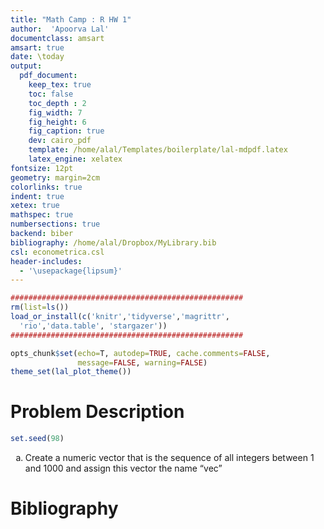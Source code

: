 ```yaml
---
title: "Math Camp : R HW 1"
author:  'Apoorva Lal'
documentclass: amsart
amsart: true
date: \today
output:
  pdf_document:
    keep_tex: true
    toc: false
    toc_depth : 2
    fig_width: 7
    fig_height: 6
    fig_caption: true
    dev: cairo_pdf
    template: /home/alal/Templates/boilerplate/lal-mdpdf.latex
    latex_engine: xelatex
fontsize: 12pt
geometry: margin=2cm
colorlinks: true
indent: true
xetex: true
mathspec: true
numbersections: true
backend: biber
bibliography: /home/alal/Dropbox/MyLibrary.bib
csl: econometrica.csl
header-includes:
  - '\usepackage{lipsum}'
---
```


```r
####################################################
rm(list=ls())
load_or_install(c('knitr','tidyverse','magrittr',
  'rio','data.table', 'stargazer'))
####################################################

opts_chunk$set(echo=T, autodep=TRUE, cache.comments=FALSE,
               message=FALSE, warning=FALSE)
theme_set(lal_plot_theme())
```



# Problem Description

```r
set.seed(98)
```

a) Create a numeric vector that is the sequence of all integers between 1 and 1000 and assign this vector the name "vec"

# Bibliography
